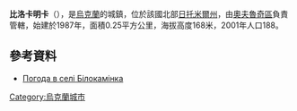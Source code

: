 {{coord|51|12|50|N|28|45|4|E|scale:30000|display=title}}

'''比洛卡明卡'''（{{lang-uk|Білокамінка}}），是[[烏克蘭|烏克蘭]]的城鎮，位於該國北部[[日托米爾州|日托米爾州]]，由[[奧夫魯奇區|奧夫魯奇區]]負責管轄，始建於1987年，面積0.25平方公里，海拔高度168米，2001年人口188。

==參考資料==
* [http://weather.in.ua/ua/zhitomirskaja/1324 Погода в селі Білокамінка] {{Wayback|url=http://weather.in.ua/ua/zhitomirskaja/1324 |date=20160305215422 }}

{{Ukraine-geo-stub}}
[[Category:烏克蘭城市|Category:烏克蘭城市]]